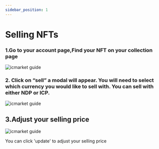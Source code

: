 ```yaml
---
sidebar_position: 1
---
```


# Selling NFTs

### 1.Go to your account page,Find your NFT on your collection page

![icmarket guide](https://docs.icmarket.app/img/media/16487129899721/16487208470712.jpg)

### 2. Click on “sell” a modal will appear. You will need to select which currency you would like to sell with. You can sell with either NDP or ICP.

![icmarket guide](https://docs.icmarket.app/img/media/16487129899721/16487209098710.jpg)

## 3.Adjust your selling price

![icmarket guide](https://docs.icmarket.app/img/media/16487129899721/16487208677608.jpg)

You can click 'update' to adjust your selling price
